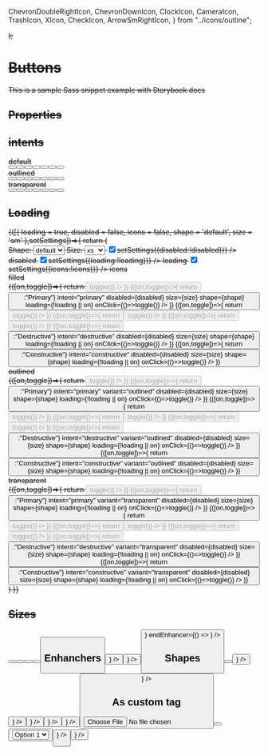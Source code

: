 

  ChevronDoubleRightIcon,
  ChevronDownIcon,
  ClockIcon,
  CameraIcon,
  TrashIcon,
  XIcon,
  CheckIcon,
  ArrowSmRightIcon,
} from "../icons/outline";

<Meta title="Components/Buttons" component={Button} />


  <div
    style={{
      display: "inline-flex",
      justifyContent: "flex-start",
      alignItems: "center",
      flexWrap: "wrap",
      gap: "1rem",
    }}
    className="divide-y divide-gray-300"
  >
    <S />
  </div>
);

# Buttons

This is a sample Sass snippet example with Storybook docs

## Properties

<ArgsTable of={Button} />

## intents

<Canvas>
  <Story name="intents" decorators={[Decorator]}>
    <div className="flex items-center space-x-4 pt-5">
      <div className="w-28 text-xs font-bold">default</div>
      <Button children="Default" intent="default" />
      <Button children="Primary" intent="primary" />
      <Button children="Secondary" intent="secondary" />
      <Button children="Tertiary" intent="tertiary" />
      <Button children="Consumptive" intent="consumptive" />
      <Button children="Destructive" intent="destructive" />
      <Button children="Constructive" intent="constructive" />
    </div>
    <div className="flex items-center space-x-4 pt-5">
      <div className="w-28 text-xs font-bold">outlined</div>
      <Button children="Default" intent="default" variant="outlined" />
      <Button children="Primary" intent="primary" variant="outlined" />
      <Button children="Secondary" intent="secondary" variant="outlined" />
      <Button children="Tertiary" intent="tertiary" variant="outlined" />
      <Button children="Consumptive" intent="consumptive" variant="outlined" />
      <Button children="Destructive" intent="destructive" variant="outlined" />
      <Button children="Constructive" intent="constructive" variant="outlined" />
    </div>
    <div className="flex items-center space-x-4 pt-5">
      <div className="w-28 text-xs font-bold">transparent</div>
      <Button children="Default" intent="default" variant="transparent" />
      <Button children="Primary" intent="primary" variant="transparent" />
      <Button children="Secondary" intent="secondary" variant="transparent" />
      <Button children="Tertiary" intent="tertiary" variant="transparent" />
      <Button children="Consumptive" intent="consumptive" variant="transparent" />
      <Button children="Destructive" intent="destructive" variant="transparent" />
      <Button children="Constructive" intent="constructive" variant="transparent" />
    </div>
  </Story>
</Canvas>

## Loading

<Canvas>
  <Story name="Loading" decorators={[Decorator]}>
    <State>
      {([{ loading = true, disabled = false, icons = false, shape = 'default', size = 'sm' },setSettings])=>{
        return (
          <div>
            <div className="px-5 p-3 rounded bg-gray-100 text-xs flex items-center space-x-2">
               <label className="flex items-center space-x-2 px-4 p-1 rounded-full bg-gray-200">
                <span className="text-xs font-bold">Shape:</span>
                <select onChange={({target:{value}})=>setSettings({shape:value})}>
                  <option>default</option>
                  <option>pill</option>
                  <option>circle</option>
                    <option>square</option>
                </select>
              </label>
              <label className="flex items-center space-x-2 px-4 p-1 rounded-full bg-gray-200">
                <span className="text-xs font-bold">Size:</span>
                <select value={size} onChange={({target:{value}})=>setSettings({size:value})}>
                  <option>xs</option>
                  <option>sm</option>
                  <option>md</option>
                  <option>lg</option>
                  <option>xl</option>
                </select>
              </label>
                  <label className="flex items-center space-x-2 px-4 p-1 rounded-full bg-gray-200">
                <input type="checkbox" checked={disabled} onChange={()=>setSettings({disabled:!disabled})} /> <span>disabled</span>
              </label>
              <label className="flex items-center space-x-2 px-4 p-1 rounded-full bg-gray-200">
                <input type="checkbox" checked={!loading} onChange={()=>setSettings({loading:!loading})} /> <span>loading</span>
              </label>
                   <label className="flex items-center space-x-2 px-4 p-1 rounded-full bg-gray-200">
                <input type="checkbox" checked={icons} onChange={()=>setSettings({icons:!icons})} /> <span>icons</span>
              </label>
            </div>
            <div className="flex items-center space-x-4 pt-5">
              <div className="w-28 text-xs font-bold">filled</div>
              <State toggle reverts>
                {([on,toggle])=>{
                  return <Button children="Default" intent="default" disabled={disabled} size={size} shape={shape} loading={!loading || on} onClick={()=>toggle()} />
                }}
              </State>
              <State toggle reverts>
                {([on,toggle])=>{
                  return <Button children={icons?<CameraIcon style={{ height: 16, width: 16 }} />:"Primary"} intent="primary" disabled={disabled} size={size} shape={shape} loading={!loading || on}  onClick={()=>toggle()} />
                }}
              </State>
              <State toggle reverts>
                {([on,toggle])=>{
                  return <Button children="Secondary" intent="secondary" disabled={disabled} size={size} shape={shape} loading={!loading || on}  onClick={()=>toggle()} />
                }}
              </State>
              <State toggle reverts>
                {([on,toggle])=>{
                  return <Button children="Tertiary" intent="tertiary" disabled={disabled} size={size} shape={shape} loading={!loading || on}  onClick={()=>toggle()} />
                }}
              </State>
              <State toggle reverts>
                {([on,toggle])=>{
                  return <Button children="Consumptive" intent="consumptive" disabled={disabled} size={size} shape={shape} loading={!loading || on}  onClick={()=>toggle()} />
                }}
              </State>
              <State toggle reverts>
                {([on,toggle])=>{
                  return <Button children={icons?<TrashIcon style={{ height: 16, width: 16 }} />:"Destructive"} intent="destructive" disabled={disabled} size={size} shape={shape} loading={!loading || on}  onClick={()=>toggle()} />
                }}
              </State>
              <State toggle reverts>
                {([on,toggle])=>{
                  return <Button children={icons?<CheckIcon style={{ height: 16, width: 16 }} />:"Constructive"} intent="constructive" disabled={disabled} size={size} shape={shape} loading={!loading || on}  onClick={()=>toggle()} />
                }}
              </State>
            </div>
            <div className="flex items-center space-x-4 pt-5">
              <div className="w-28 text-xs font-bold">outlined</div>
              <State toggle reverts>
                {([on,toggle])=>{
                  return <Button children="Default" intent="default" variant="outlined" disabled={disabled} size={size} shape={shape} loading={!loading || on}  onClick={()=>toggle()} />
                }}
              </State>
              <State toggle reverts>
                {([on,toggle])=>{
                  return <Button children={icons?<CameraIcon style={{ height: 16, width: 16 }} />:"Primary"} intent="primary" variant="outlined" disabled={disabled} size={size} shape={shape} loading={!loading || on}  onClick={()=>toggle()} />
                }}
              </State>
              <State toggle reverts>
                {([on,toggle])=>{
                  return <Button children="Secondary" intent="secondary" variant="outlined" disabled={disabled} size={size} shape={shape} loading={!loading || on}  onClick={()=>toggle()} />
                }}
              </State>
              <State toggle reverts>
                {([on,toggle])=>{
                  return <Button children="Tertiary" intent="tertiary" variant="outlined" disabled={disabled} size={size} shape={shape} loading={!loading || on}  onClick={()=>toggle()} />
                }}
              </State>
              <State toggle reverts>
                {([on,toggle])=>{
                  return <Button children="Consumptive" intent="consumptive" variant="outlined" disabled={disabled} size={size} shape={shape} loading={!loading || on}  onClick={()=>toggle()} />
                }}
              </State>
              <State toggle reverts>
                {([on,toggle])=>{
                  return <Button children={icons?<TrashIcon style={{ height: 16, width: 16 }} />:"Destructive"} intent="destructive" variant="outlined" disabled={disabled} size={size} shape={shape} loading={!loading || on}  onClick={()=>toggle()} />
                }}
              </State>
              <State toggle reverts>
                {([on,toggle])=>{
                  return <Button children={icons?<CheckIcon style={{ height: 16, width: 16 }} />:"Constructive"} intent="constructive" variant="outlined" disabled={disabled} size={size} shape={shape} loading={!loading || on}  onClick={()=>toggle()} />
                }}
              </State>
            </div>
            <div className="flex items-center space-x-4 pt-5">
              <div className="w-28 text-xs font-bold">transparent</div>
              <State toggle reverts>
                {([on,toggle])=>{
                  return <Button children="Default" intent="default" variant="transparent" disabled={disabled} size={size} shape={shape} loading={!loading || on}  onClick={()=>toggle()} />
                }}
              </State>
              <State toggle reverts>
                {([on,toggle])=>{
                  return <Button children={icons?<CameraIcon style={{ height: 16, width: 16 }} />:"Primary"} intent="primary" variant="transparent" disabled={disabled} size={size} shape={shape} loading={!loading || on}  onClick={()=>toggle()} />
                }}
              </State>
              <State toggle reverts>
                {([on,toggle])=>{
                  return <Button children="Secondary" intent="secondary" variant="transparent" disabled={disabled} size={size} shape={shape} loading={!loading || on}  onClick={()=>toggle()} />
                }}
              </State>
              <State toggle reverts>
                {([on,toggle])=>{
                  return <Button children="Tertiary" intent="tertiary" variant="transparent" disabled={disabled} size={size} shape={shape} loading={!loading || on}  onClick={()=>toggle()} />
                }}
              </State>
              <State toggle reverts>
                {([on,toggle])=>{
                  return <Button children="Consumptive" intent="consumptive" variant="transparent" disabled={disabled} size={size} shape={shape} loading={!loading || on}  onClick={()=>toggle()} />
                }}
              </State>
              <State toggle reverts>
                {([on,toggle])=>{
                  return <Button children={icons?<TrashIcon style={{ height: 16, width: 16 }} />:"Destructive"} intent="destructive" variant="transparent" disabled={disabled} size={size} shape={shape} loading={!loading || on}  onClick={()=>toggle()} />
                }}
              </State>
              <State toggle reverts>
                {([on,toggle])=>{
                  return <Button children={icons?<CheckIcon style={{ height: 16, width: 16 }} />:"Constructive"} intent="constructive" variant="transparent" disabled={disabled} size={size} shape={shape} loading={!loading || on}  onClick={()=>toggle()} />
                }}
              </State>
            </div>
          </div>
        )
      }}
    </State>
  </Story>
</Canvas>


## Sizes

<Canvas>
  <Story name="Sizes" decorators={[Decorator]}>
    <Button children="XS" size="xs" />
    <Button children="SM" size="sm" />
    <Button children="MD" size="md" />
    <Button children="LG" size="lg" />
    <Button children="XL" size="xl" />
  </Story>
</Canvas>

## Enhanchers

<Canvas>
  <Story name="Enhanchers" decorators={[Decorator]}>
    <Button
      children="Start enhancer"
      startEnhancer={() => <ChevronDoubleRightIcon />}
    />
    <Button children="End enhancer" endEnhancer={() => <ChevronDownIcon />} />
    <Button
      children="Both enhancer"
      startEnhancer={() => <ClockIcon />}
      endEnhancer={() => <ChevronDownIcon />}
    />
  </Story>
</Canvas>




## Shapes

<Canvas>
  <Story name="Shapes" decorators={[Decorator]}>
    <Button children="Pill" shape="pill" size="xs" />
    <Button
      children="Square"
      shape="square"
      size="xs"
      children={<CameraIcon style={{ height: 16, width: 16 }} />}
    />
    <Button
      shape="circle"
      size="xs"
      children={<CameraIcon style={{ height: 16, width: 16 }} />}
    />
    <Button
      shape="circle"
      intent="secondary"
      size="xl"
      children={<XIcon style={{ height: 25, width: 25 }} />}
    />
    <Button
      shape="circle"
      intent="destructive"
      size="xl"
      children={<XIcon style={{ height: 14, width: 14 }} />}
    />
    <Button
      shape="circle"
      intent="constructive"
      size="xl"
      children={<CheckIcon style={{ height: 14, width: 14 }} />}
    />
    <Button
      shape="square"
      intent="tertiary"
      children={
        <span style={{ padding: "0.3rem" }}>
          <TrashIcon style={{ height: 25, width: 25 }} />
        </span>
      }
    />
  </Story>
</Canvas>

## As custom tag

<Canvas>
  <Story name="Custom tag" decorators={[Decorator]}>
    <label style={{ display: "inline-flex" }}>
      <input accept="image/*" style={{ display: "none" }} type="file" />
      <Button children="Upload a file" as="span" />
    </label>
    <Button children="Link button" as="a" href="#test" />
    <label style={{ position: "relative" }}>
      <select
        style={{
          position: "absolute",
          top: 0,
          left: 0,
          right: 0,
          bottom: 0,
          width: "100%",
          height: "100%",
          zIndex: 1,
          opacity: 0,
        }}
      >
        <option>Option 1</option>
        <option>Option 2</option>
        <option>Option 3</option>
        <option>Option 4</option>
      </select>
      <Button
        children="Select menu"
        as="span"
        endEnhancer={() => <ChevronDownIcon />}
      />
    </label>
    <form action="/">
      <Button
        children="Submit button"
        intent="primary"
        type="submit"
        endEnhancer={() => <ArrowSmRightIcon />}
      />
    </form>
  </Story>
</Canvas>
